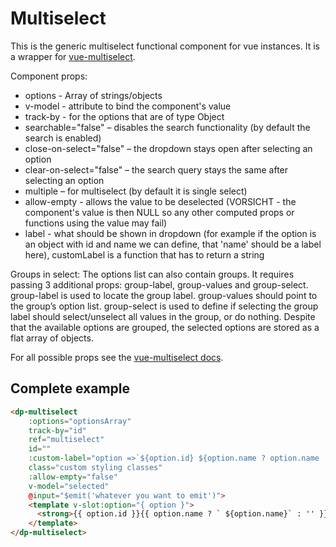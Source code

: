 # Multiselect

This is the generic multiselect functional component for vue instances.
It is a wrapper for [vue-multiselect](https://github.com/shentao/vue-multiselect).

Component props:

- options - Array of strings/objects
- v-model - attribute to bind the component's value
- track-by - for the options that are of type Object
- searchable="false" – disables the search functionality (by default the search is enabled)
- close-on-select="false" – the dropdown stays open after selecting an option
- clear-on-select="false" – the search query stays the same after selecting an option
- multiple – for multiselect (by default it is single select)
- allow-empty - allows the value to be deselected (VORSICHT - the component's value is then NULL so any other computed props or functions using the value may fail)
- label - what should be shown in dropdown (for example if the option is an object with id and name we can define, that 'name' should be a label here), customLabel is a function that has to return a string

Groups in select: The options list can also contain groups. It requires passing 3 additional props: group-label, group-values and group-select. group-label is used to locate the group label. group-values should point to the group’s option list. group-select is used to define if selecting the group label should select/unselect all values in the group, or do nothing. Despite that the available options are grouped, the selected options are stored as a flat array of objects.

For all possible props see the [vue-multiselect docs](https://vue-multiselect.js.org/#sub-props).

## Complete example

```html
<dp-multiselect
    :options="optionsArray"
    track-by="id"
    ref="multiselect"
    id=""
    :custom-label="option =>`${option.id} ${option.name ? option.name : ''}`"
    class="custom styling classes"
    :allow-empty="false"
    v-model="selected"
    @input="$emit('whatever you want to emit')">
    <template v-slot:option="{ option }">
      <strong>{{ option.id }}{{ option.name ? ` ${option.name}` : '' }}</strong>
    </template>
</dp-multiselect>
```
